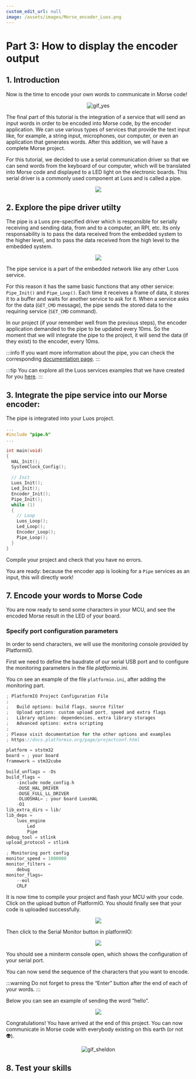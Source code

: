 ```yaml
---
custom_edit_url: null
image: /assets/images/Morse_encoder_Luos.png
---
```



# Part 3: How to display the encoder output

## 1. Introduction

Now is the time to encode your own words to communicate in Morse code!

<div align="center">
  <img
    src="https://media.giphy.com/media/3o6UB3VhArvomJHtdK/giphy.gif"
    className="gif_tutorial"
    alt="gif_yes"
  />
</div>

The final part of this tutorial is the integration of a service that will send an input words in order to be encoded into Morse code, by the encoder application. We can use various types of services that provide the text input like, for example, a string input, microphones, our computer, or even an application that generates words. After this addition, we will have a complete Morse project.

For this tutorial, we decided to use a serial communication driver so that we can send words from the keyboard of our computer, which will be translated into Morse code and displayed to a LED light on the electronic boards. This serial driver is a commonly used component at Luos and is called a pipe.

<div align="center">
  <Image
    src="assets/images/tutorials/morse/morse-3-1.png"
    darkSrc="assets/images/tutorials/morse/morse-3-1-dark.png"
  />
</div>

## 2. Explore the pipe driver utilty

The pipe is a Luos pre-specified driver which is responsible for serially receiving and sending data, from and to a computer, an RPI, etc. Its only responsability is to pass the data received from the embedded system to the higher level, and to pass the data received from the high level to the embedded system.

<div align="center">
  <Image
    src="assets/images/tutorials/morse/morse-3-2.png"
    darkSrc="assets/images/tutorials/morse/morse-3-2-dark.png"
  />
</div>

The pipe service is a part of the embedded network like any other Luos service.

For this reason it has the same basic functions that any other service: `Pipe_Init()` and `Pipe_Loop()`. Each time it receives a frame of data, it stores it to a buffer and waits for another service to ask for it. When a service asks for the data (`GET_CMD` message), the pipe sends the stored data to the requiring service (`SET_CMD` command).

In our project (if your remember well from the previous steps), the encoder application demanded to the pipe to be updated every 10ms. So the moment that we will integrate the pipe to the project, it will send the data (if they exist) to the encoder, every 10ms.

:::info
If you want more information about the pipe, you can check the corresponding [documentation page](tools/gate).
:::

:::tip
You can explore all the Luos services examples that we have created for you [here](https://github.com/Luos-io/Examples).
:::

## 3. Integrate the pipe service into our Morse encoder:

The pipe is integrated into your Luos project.

```c
...
#include "pipe.h"
...

int main(void)
{
  HAL_Init();
  SystemClock_Config();

  // Init
  Luos_Init();
  Led_Init();
  Encoder_Init();
  Pipe_Init();
  while (1)
  {
    // Loop
    Luos_Loop();
    Led_Loop();
    Encoder_Loop();
    Pipe_Loop();
  }
}
```

Compile your project and check that you have no errors.

You are ready: because the encoder app is looking for a `Pipe` services as an input, this will directly work!

## 7. Encode your words to Morse Code

You are now ready to send some characters in your MCU, and see the encoded Morse result in the LED of your board.

### Specify port configuration parameters

In order to send characters, we will use the monitoring console provided by PlatformIO.

First we need to define the baudrate of our serial USB port and to configure the monitoring parameters in the file _platformio.ini_.

You cn see an example of the file `platformio.ini`, after adding the monitoring part.

```c
; PlatformIO Project Configuration File
;
;   Build options: build flags, source filter
;   Upload options: custom upload port, speed and extra flags
;   Library options: dependencies, extra library storages
;   Advanced options: extra scripting
;
; Please visit documentation for the other options and examples
; https://docs.platformio.org/page/projectconf.html

platform = ststm32
board = ; your board
framework = stm32cube

build_unflags = -Os
build_flags =
    -include node_config.h
    -DUSE_HAL_DRIVER
    -DUSE_FULL_LL_DRIVER
    -DLUOSHAL= ; your board LuosHAL
    -O1
lib_extra_dirs = lib/
lib_deps =
    luos_engine
		Led
		Pipe
debug_tool = stlink
upload_protocol = stlink

; Monitoring port config
monitor_speed = 1000000
monitor_filters =
    debug
monitor_flags=
    --eol
    CRLF
```

It is now time to compile your project and flash your MCU with your code. Click on the upload button of PlatformIO. You should finally see that your code is uploaded successfully.

<div align="center">
  <Image src="assets/images/tutorials/morse/morse-3-3.png" darkSrc="" />
</div>

Then click to the Serial Monitor button in platformIO:

<div align="center">
  <Image src="assets/images/tutorials/morse/morse-3-4.png" darkSrc="" />
</div>

You should see a miniterm console open, which shows the configuration of your serial port.

You can now send the sequence of the characters that you want to encode.

:::warning
Do not forget to press the “Enter” button after the end of each of your words.
:::

Below you can see an example of sending the word “hello”.

<div align="center">
  <Image src="assets/images/tutorials/morse/morse-3-5.png" darkSrc="" />
</div>

Congratulations! You have arrived at the end of this project. You can now communicate in Morse code with everybody existing on this earth (or not 👽).

<div align="center">
  <img
    src="https://media.giphy.com/media/xT0xeF9hBOWZzAGEr6/giphy.gif"
    className="gif_tutorial"
    alt="gif_sheldon"
  />
</div>

## 8. Test your skills

<Form id="AaeLm5UK" />
